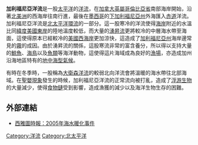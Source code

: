 {{Unreferenced |time=2021-01-16T05:35:48+00:00 }}
'''加利福尼亞洋流'''是一股[[太平洋|太平洋]]的[[洋流|洋流]]，在[[加拿大|加拿大]][[英屬哥倫比亞省|英屬哥倫比亞省]]南部海岸開始，沿著[[北美洲|北美洲]]的西海岸往南行進，最後在[[墨西哥|墨西哥]]的[[下加利福尼亞州|下加利福尼亞州]]外海匯入[[赤道|赤道]]洋流。加利福尼亞洋流是[[北太平洋環流|北太平洋環流]]的一部分。這一股寒冷的洋流使得[[海岸|海岸]]附近的水溫比同[[緯度|緯度]][[美國東岸|美國東岸]]的陸地溫度較低，而大量的[[湧昇流|湧昇流]]更將較冷的中層海水帶至海面，這使得原本已經較冷的[[美國|美國]][[美國西岸|西海岸]]更加涼快，這造成了[[加利福尼亞州|加利福尼亞州]]海岸邊常見的[[霧|霧]]的成因。由於湧昇流的關係，這股寒流非常的富含養分，所以得以支持大量的[[鯨魚|鯨魚]]、[[海鳥|海鳥]]以及[[魚類|魚類]]等海洋動物，這使得這片海域成為良好的[[漁場|漁場]]，亦造成加州沿海地區特有的[[地中海型氣候|地中海型氣候]]。

有時在冬季時，一股稱為[[大衛森洋流|大衛森洋流]]的較弱北向洋流會將溫暖的海水帶往北部海域。在[[聖嬰現象|聖嬰現象]]發生的時候，加利福尼亞洋流的正常流向被打亂，造成了[[浮游生物|浮游生物]]的大量減少，使得[[食物鏈|食物鏈]]受到影響，造成漁獲的減少以及海洋生物生存的困難。

==外部連結==
*[https://web.archive.org/web/20050716023509/http://seattletimes.nwsource.com/html/localnews/2002377292_ocean13m.html 西雅圖時報：2005年海水暖化事件]

{{World Current}}
{{海洋小作品}}
{{geo-stub}}
[[Category:洋流|Category:洋流]]
[[Category:北太平洋|Category:北太平洋]]